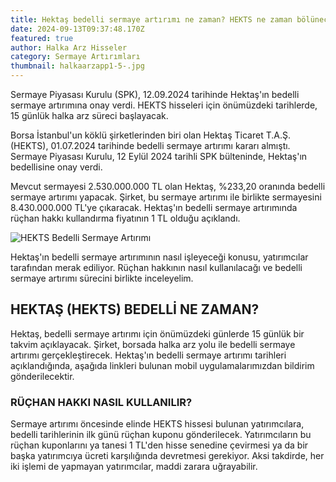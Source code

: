 ```yaml
---
title: Hektaş bedelli sermaye artırımı ne zaman? HEKTS ne zaman bölünecek?
date: 2024-09-13T09:37:48.170Z
featured: true
author: Halka Arz Hisseler
category: Sermaye Artırımları
thumbnail: halkaarzapp1-5-.jpg
---
```

Sermaye Piyasası Kurulu (SPK), 12.09.2024 tarihinde Hektaş'ın bedelli sermaye artırımına onay verdi. HEKTS hisseleri için önümüzdeki tarihlerde, 15 günlük halka arz süreci başlayacak.

Borsa İstanbul'un köklü şirketlerinden biri olan Hektaş Ticaret T.A.Ş. (HEKTS), 01.07.2024 tarihinde bedelli sermaye artırımı kararı almıştı. Sermaye Piyasası Kurulu, 12 Eylül 2024 tarihli SPK bülteninde, Hektaş'ın bedellisine onay verdi.

Mevcut sermayesi 2.530.000.000 TL olan Hektaş, %233,20 oranında bedelli sermaye artırımı yapacak. Şirket, bu sermaye artırımı ile birlikte sermayesini 8.430.000.000 TL'ye çıkaracak. Hektaş'ın bedelli sermaye artırımında rüçhan hakkı kullandırma fiyatının 1 TL olduğu açıklandı.

![HEKTS Bedelli Sermaye Artırımı](hektas.jpg "HEKTS Bedelli Sermaye Artırımı")

Hektaş'ın bedelli sermaye artırımının nasıl işleyeceği konusu, yatırımcılar tarafından merak ediliyor. Rüçhan hakkının nasıl kullanılacağı ve bedelli sermaye artırımı sürecini birlikte inceleyelim.

## **HEKTAŞ (HEKTS) BEDELLİ NE ZAMAN?**

Hektaş, bedelli sermaye artırımı için önümüzdeki günlerde 15 günlük bir takvim açıklayacak. Şirket, borsada halka arz yolu ile bedelli sermaye artırımı gerçekleştirecek. Hektaş'ın bedelli sermaye artırımı tarihleri açıklandığında, aşağıda linkleri bulunan mobil uygulamalarımızdan bildirim gönderilecektir.

### **RÜÇHAN HAKKI NASIL KULLANILIR?**

Sermaye artırımı öncesinde elinde HEKTS hissesi bulunan yatırımcılara, bedelli tarihlerinin ilk günü rüçhan kuponu gönderilecek. Yatırımcıların bu rüçhan kuponlarını ya tanesi 1 TL'den hisse senedine çevirmesi ya da bir başka yatırımcıya ücreti karşılığında devretmesi gerekiyor. Aksi takdirde, her iki işlemi de yapmayan yatırımcılar, maddi zarara uğrayabilir.